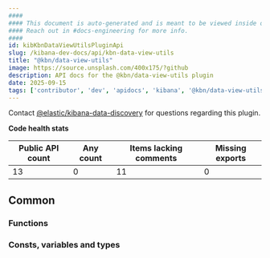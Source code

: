 ```yaml
---
####
#### This document is auto-generated and is meant to be viewed inside our experimental, new docs system.
#### Reach out in #docs-engineering for more info.
####
id: kibKbnDataViewUtilsPluginApi
slug: /kibana-dev-docs/api/kbn-data-view-utils
title: "@kbn/data-view-utils"
image: https://source.unsplash.com/400x175/?github
description: API docs for the @kbn/data-view-utils plugin
date: 2025-09-15
tags: ['contributor', 'dev', 'apidocs', 'kibana', '@kbn/data-view-utils']
---
```




Contact [@elastic/kibana-data-discovery](https://github.com/orgs/elastic/teams/kibana-data-discovery) for questions regarding this plugin.

**Code health stats**

| Public API count  | Any count | Items lacking comments | Missing exports |
|-------------------|-----------|------------------------|-----------------|
| 13 | 0 | 11 | 0 |

## Common

### Functions
<DocDefinitionList data={kbnDataViewUtilsObj.common.functions}/>

### Consts, variables and types
<DocDefinitionList data={kbnDataViewUtilsObj.common.misc}/>


